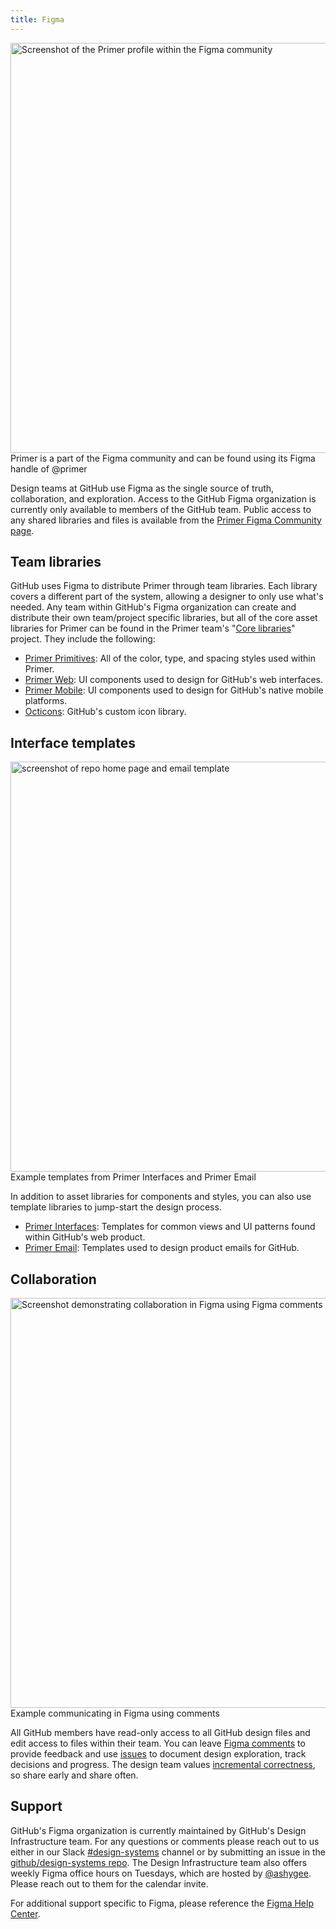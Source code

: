 ```yaml
---
title: Figma
---
```



<Flex mb={4} flexDirection="column">
    <Flex bg="gray.1" justifyContent="center">
        <img width="656" alt="Screenshot of the Primer profile within the Figma community" src="https://user-images.githubusercontent.com/10384315/93832644-3028e080-fc2b-11ea-88d1-a7515c04fe39.png" />
    </Flex>
    <Caption>Primer is a part of the Figma community and can be found using its Figma handle of @primer</Caption>
</Flex>

Design teams at GitHub use Figma as the single source of truth, collaboration, and exploration. Access to the GitHub Figma organization is currently only available to members of the GitHub team. Public access to any shared libraries and files is available from the [Primer Figma Community page](https://www.figma.com/@primer).

## Team libraries

GitHub uses Figma to distribute Primer through team libraries. Each library covers a different part of the system, allowing a designer to only use what's needed. Any team within GitHub's Figma organization can create and distribute their own team/project specific libraries, but all of the core asset libraries for Primer can be found in the Primer team's "[Core libraries](https://www.figma.com/files/797266083973274396/project/8172024/Core-libraries)" project. They include the following:

- [Primer Primitives](https://www.figma.com/file/B5XPE8IwGPIZDAvN7jqWqx/Primer-Primitives): All of the color, type, and spacing styles used within Primer.
- [Primer Web](https://www.figma.com/file/GCvY3Qv8czRgZgvl1dG6lp/Primer-Web): UI components used to design for GitHub's web interfaces.
- [Primer Mobile](https://www.figma.com/file/csCViryWkkXwBsK1aLrO0X/Primer-Mobile): UI components used to design for GitHub's native mobile platforms.
- [Octicons](https://www.figma.com/file/1ljgTFkT5NKNRfq5hw07JQ/Octicons): GitHub's custom icon library.

## Interface templates

<Flex mb={4} flexDirection="column">
    <Flex bg="gray.1" justifyContent="center">
        <img width="656" alt="screenshot of repo home page and email template" src="https://user-images.githubusercontent.com/10384315/93832849-d1b03200-fc2b-11ea-98ff-685f22236f6f.png">
    </Flex>
    <Caption>Example templates from Primer Interfaces and Primer Email</Caption>
</Flex>

In addition to asset libraries for components and styles, you can also use template libraries to jump-start the design process.

- [Primer Interfaces](https://www.figma.com/file/Y2xJLFBrU7yyiDLlEkQXcF/Primer-Interfaces): Templates for common views and UI patterns found within GitHub's web product.
- [Primer Email](https://www.figma.com/file/MZM32u6Q80DOvOGlDCNIyc/Primer-Email): Templates used to design product emails for GitHub.

## Collaboration

<Flex mb={4} flexDirection="column">
    <Flex bg="gray.1" justifyContent="center">
        <img width="656" alt="Screenshot demonstrating collaboration in Figma using Figma comments" src="https://user-images.githubusercontent.com/10384315/93832938-0f14bf80-fc2c-11ea-9e8b-e72bee3b4fdd.png">
    </Flex>
    <Caption>Example communicating in Figma using comments</Caption>
</Flex>

All GitHub members have read-only access to all GitHub design files and edit access to files within their team. You can leave [Figma comments](https://help.figma.com/article/44-comments) to provide feedback and use [issues](https://help.github.com/en/articles/about-issues) to document design exploration, track decisions and progress. The design team values [incremental correctness](https://github.com/github/product-design/blob/master/principles-and-practices.md#incremental-correctness), so share early and share often.

## Support

GitHub's Figma organization is currently maintained by GitHub's Design Infrastructure team. For any questions or comments please reach out to us either in our Slack [#design-systems](slack://channel?id={C0ZCGGGJ2}) channel or by submitting an issue in the [github/design-systems repo](https://github.com/github/design-systems/issues/new/choose). The Design Infrastructure team also offers weekly Figma office hours on Tuesdays, which are hosted by [@ashygee](https://github.com/ashygee). Please reach out to them for the calendar invite.

For additional support specific to Figma, please reference the [Figma Help Center](https://help.figma.com/hc/en-us).
